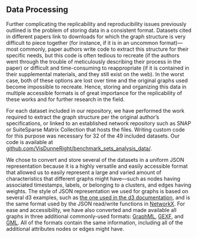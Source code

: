 ## Data Processing {#sec-data-processing}

Further complicating the replicability and reproducibility issues previously outlined is the problem of storing data in a consistent format. Datasets cited in different papers link to downloads for which the graph structure is very difficult to piece together (for instance, if it is in an uncommon format)---most commonly, paper authors write code to extract this structure for their specific needs, but this code is often tedious to recreate (if the authors went through the trouble of meticulously describing their process in the paper) or difficult and time-consuming to reappropriate (if it is contained in their supplemental materials, and they still exist on the web). In the worst case, both of these options are lost over time and the original graphs used become impossible to recreate. Hence, storing and organizing this data in multiple accessible formats is of great importance for the replicability of these works and for further research in the field.

For each dataset included in our repository, we have performed the work required to extract the graph structure per the original author's specifications, or linked to an established network repository such as SNAP or SuiteSparse Matrix Collection that hosts the files. Writing custom code for this purpose was necessary for 32 of the 49 included datasets. Our code is available at [github.com/VisDunneRight/benchmark_sets_analysis_data/](https://github.com/VisDunneRight/benchmark_sets_analysis_data/tree/main).

We chose to convert and store several of the datasets in a uniform JSON representation because it is a highly versatile and easily accessible format that allowed us to easily represent a large and varied amount of characteristics that different graphs might have---such as nodes having associated timestamps, labels, or belonging to a clusters, and edges having weights. The style of JSON representation we used for graphs is based on several d3 examples, such as [the one used in the d3 documentation](https://observablehq.com/@d3/force-directed-graph), and is the same format used by the JSON read/write functions in [NetworkX](https://networkx.org/documentation/stable/reference/readwrite/json_graph.html). For ease and accessibility, we have also converted and made available all graphs in three additional commonly-used formats: [GraphML](http://graphml.graphdrawing.org), [GEXF](https://gexf.net), and [GML](https://networkx.org/documentation/stable/reference/readwrite/gml.html). All of the formats contain the same information, including all of the additional attributes nodes or edges might have.
